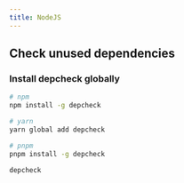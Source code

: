 ```yaml
---
title: NodeJS
---
```


## Check unused dependencies

### Install depcheck globally

```bash
# npm
npm install -g depcheck

# yarn
yarn global add depcheck

# pnpm
pnpm install -g depcheck
```

```sh title="Run depcheck"
depcheck
```
